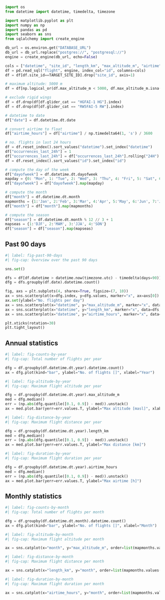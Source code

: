 
```python
import os
from datetime import datetime, timedelta, timezone

import matplotlib.pyplot as plt
import numpy as np
import pandas as pd
import seaborn as sns
from sqlalchemy import create_engine

db_url = os.environ.get("DATABASE_URL")
db_url = db_url.replace("postgres://", "postgresql://")
engine = create_engine(db_url, echo=False)

cols = ["datetime", "site_id", "length_km", "max_altitude_m", "airtime", "glider_cat"]
df = pd.read_sql("flight", engine, index_col="id", columns=cols)
df = df[df.site_id==TARGET_SITE_ID].drop("site_id", axis=1)

# maximum altitude: 5000 m
df = df[np.logical_or(df.max_altitude_m < 5000, df.max_altitude_m.isna())]

# exclude rigid wings
df = df.drop(df[df.glider_cat == "HGFAI-1 HG"].index)
df = df.drop(df[df.glider_cat == "RW5FAI-5 RW"].index)

# datetime to date
df["date"] = df.datetime.dt.date

# convert airtime to float
df["airtime_hours"] = df["airtime"] / np.timedelta64(1, 's') / 3600

# no. flights in last 24 hours
df = df.reset_index().sort_values("datetime").set_index("datetime")
df["occurrences_last_24h"] = 1
df["occurrences_last_24h"] = df["occurrences_last_24h"].rolling("24H").sum()
df = df.reset_index().sort_values("id").set_index("id")

# compute the day of the week
df["dayofweek"] = df.datetime.dt.dayofweek
mapday = {0: "Mon", 1: "Tue", 2: "Wed", 3: "Thu", 4: "Fri", 5: "Sat", 6: "Sun"}
df["dayofweek"] = df["dayofweek"].map(mapday)

# compute the month
df["month"] = df.datetime.dt.month
mapmonths = {1:'Jan', 2:'Feb', 3:'Mar', 4:'Apr', 5:'May', 6:'Jun', 7:'Jul', 8:'Aug', 9:'Sept', 10:'Oct', 11:'Nov', 12:'Dec'}
df["month"] = df["month"].map(mapmonths)

# compute the season
df["season"] = df.datetime.dt.month % 12 // 3 + 1
mapseas = {1:'DJF', 2:'MAM', 3:'JJA', 4:'SON'}
df["season"] = df["season"].map(mapseas)
```

## Past 90 days

```python
#| label: fig-past-90-days
#| fig-cap: Overview over the past 90 days

sns.set()

dfs = df[df.datetime > datetime.now(timezone.utc) - timedelta(days=90)]
dfg = dfs.groupby(df.date).datetime.count()

fig, axs = plt.subplots(4, sharex=True, figsize=(7, 10))
ax = sns.scatterplot(x=dfg.index, y=dfg.values, marker="x", ax=axs[0])
ax.set(ylabel="No. flights per day")
ax = sns.scatterplot(x="datetime", y="max_altitude_m", marker="x", data=dfs, ax=axs[1])
ax = sns.scatterplot(x="datetime", y="length_km", marker="x", data=dfs, ax=axs[2])
ax = sns.scatterplot(x="datetime", y="airtime_hours", marker="x", data=dfs, ax=axs[3])

plt.xticks(rotation=30)
plt.tight_layout()
```

## Annual statistics

```python
#| label: fig-counts-by-year
#| fig-cap: Total number of flights per year

dfg = df.groupby(df.datetime.dt.year).datetime.count()
ax = dfg.plot(kind="bar", ylabel="No. of flights []", xlabel="Year")
```

```python
#| label: fig-altitude-by-year
#| fig-cap: Maximum flight altitude per year

dfg = df.groupby(df.datetime.dt.year).max_altitude_m
med = dfg.median()
err = (np.abs(dfg.quantile([0.1, 0.9]) - med)).unstack()
ax = med.plot.bar(yerr=err.values.T, ylabel="Max altitude [masl]", xlabel="Year")
```

```python
#| label: fig-distance-by-year
#| fig-cap: Maximum flight distance per year

dfg = df.groupby(df.datetime.dt.year).length_km
med = dfg.median()
err = (np.abs(dfg.quantile([0.1, 0.9]) - med)).unstack()
ax = med.plot.bar(yerr=err.values.T, ylabel="Max distance [km]")
```

```python
#| label: fig-duration-by-year
#| fig-cap: Maximum flight duration per year

dfg = df.groupby(df.datetime.dt.year).airtime_hours
med = dfg.median()
err = (np.abs(dfg.quantile([0.1, 0.9]) - med)).unstack()
ax = med.plot.bar(yerr=err.values.T, ylabel="Max airtime [h]")
```

## Monthly statistics

```python
#| label: fig-counts-by-month
#| fig-cap: Total number of flights per month

dfg = df.groupby(df.datetime.dt.month).datetime.count()
ax = dfg.plot(kind="bar", ylabel="No. of flights []", xlabel="Month")
```

```python
#| label: fig-altitude-by-month
#| fig-cap: Maximum flight altitude per month

ax = sns.catplot(x="month", y="max_altitude_m", order=list(mapmonths.values()), data=df)
```

```python
#| label: fig-distance-by-month
#| fig-cap: Maximum flight distance per month

ax = sns.catplot(x="length_km", y="month", order=list(mapmonths.values()), data=df)
```

```python
#| label: fig-duration-by-month
#| fig-cap: Maximum flight duration per month

ax = sns.catplot(x="airtime_hours", y="month", order=list(mapmonths.values()), data=df)
```

